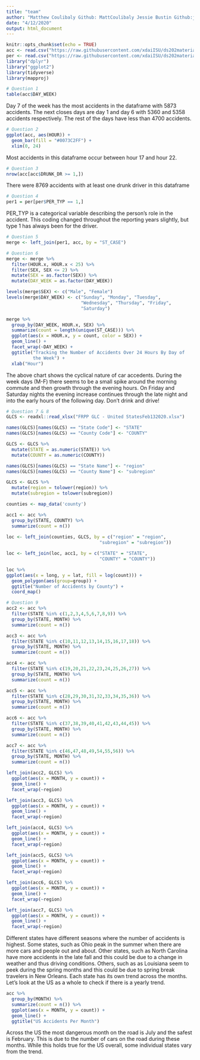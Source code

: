 ```yaml
---
title: "team"
author: "Matthew Coulibaly Github: MattCoulibaly Jessie Bustin Github:jebustin"
date: "4/12/2020"
output: html_document
---
```


```r
knitr::opts_chunk$set(echo = TRUE)
acc <- read.csv("https://raw.githubusercontent.com/xdaiISU/ds202materials/master/hwlabs/fars2017/accident.csv", stringsAsFactors = FALSE)
per <- read.csv("https://raw.githubusercontent.com/xdaiISU/ds202materials/master/hwlabs/fars2017/person.csv", stringsAsFactors = FALSE)
library("dplyr")
library("ggplot2")
library(tidyverse)
library(mapproj)
```

```r
# Question 1
table(acc$DAY_WEEK)
```
Day 7 of the week has the most accidents in the dataframe with 5873 accidents. The next closes days are day 1 and day 6 with 5360 and 5358 accidents respectively. The rest of the days have less than 4700 accidents.

```r
# Question 2
ggplot(acc, aes(HOUR)) +
  geom_bar(fill = "#0073C2FF") +
  xlim(0, 24)
```

Most accidents in this dataframe occur between hour 17 and hour 22.

```r
# Question 3
nrow(acc[acc$DRUNK_DR >= 1,])
```
There were 8769 accidents with at least one drunk driver in this dataframe

```r
# Question 4
per1 = per[per$PER_TYP == 1,]
```
PER_TYP is a categorical variable describing the person's role in the accident.  This coding changed throughout the reporting years slightly, but type 1 has always been for the driver.

```r
# Question 5
merge <- left_join(per1, acc, by = "ST_CASE")
```

```r
# Question 6
merge <- merge %>%
  filter(HOUR.x, HOUR.x < 25) %>%
  filter(SEX, SEX <= 2) %>%
  mutate(SEX = as.factor(SEX)) %>%
  mutate(DAY_WEEK = as.factor(DAY_WEEK))

levels(merge$SEX) <- c("Male", "Female")
levels(merge$DAY_WEEK) <- c("Sunday", "Monday", "Tuesday",
                            "Wednesday", "Thursday", "Friday",
                            "Saturday")

merge %>%
  group_by(DAY_WEEK, HOUR.x, SEX) %>%
  summarize(count = length(unique(ST_CASE))) %>%
  ggplot(aes(x = HOUR.x, y = count, color = SEX)) +
  geom_line() +
  facet_wrap(~DAY_WEEK) +
  ggtitle("Tracking the Number of Accidents Over 24 Hours By Day of
          the Week") +
  xlab("Hour")
```
The above chart shows the cyclical nature of car accedents.  During the week days (M-F) there seems to be a small spike around the morning commute and then growth through the evening hours.  On Friday and Saturday nights the evening increase continues through the late night and into the early hours of the following day.  Don't drink and drive!

```r
# Question 7 & 8
GLCS <- readxl::read_xlsx("FRPP GLC - United StatesFeb132020.xlsx")

names(GLCS)[names(GLCS) == "State Code"] <- "STATE"
names(GLCS)[names(GLCS) == "County Code"] <- "COUNTY"

GLCS <- GLCS %>%
  mutate(STATE = as.numeric(STATE)) %>%
  mutate(COUNTY = as.numeric(COUNTY))

names(GLCS)[names(GLCS) == "State Name"] <- "region"
names(GLCS)[names(GLCS) == "County Name"] <- "subregion"

GLCS <- GLCS %>%
  mutate(region = tolower(region)) %>%
  mutate(subregion = tolower(subregion))

counties <- map_data('county')

acc1 <- acc %>%
  group_by(STATE, COUNTY) %>%
  summarize(count = n())
  
loc <- left_join(counties, GLCS, by = c("region" = "region", 
                                   "subregion" = "subregion"))

loc <- left_join(loc, acc1, by = c("STATE" = "STATE", 
                                   "COUNTY" = "COUNTY"))

loc %>%
ggplot(aes(x = long, y = lat, fill = log(count))) + 
  geom_polygon(aes(group=group)) +
  ggtitle("Number of Accidents by County") +
  coord_map()
```

```r
# Question 9
acc2 <- acc %>%
  filter(STATE %in% c(1,2,3,4,5,6,7,8,9)) %>%
  group_by(STATE, MONTH) %>%
  summarize(count = n())

acc3 <- acc %>%
  filter(STATE %in% c(10,11,12,13,14,15,16,17,18)) %>%
  group_by(STATE, MONTH) %>%
  summarize(count = n())

acc4 <- acc %>%
  filter(STATE %in% c(19,20,21,22,23,24,25,26,27)) %>%
  group_by(STATE, MONTH) %>%
  summarize(count = n())

acc5 <- acc %>%
  filter(STATE %in% c(28,29,30,31,32,33,34,35,36)) %>%
  group_by(STATE, MONTH) %>%
  summarize(count = n())

acc6 <- acc %>%
  filter(STATE %in% c(37,38,39,40,41,42,43,44,45)) %>%
  group_by(STATE, MONTH) %>%
  summarize(count = n())

acc7 <- acc %>%
  filter(STATE %in% c(46,47,48,49,54,55,56)) %>%
  group_by(STATE, MONTH) %>%
  summarize(count = n())

left_join(acc2, GLCS) %>%
  ggplot(aes(x = MONTH, y = count)) +
  geom_line() +
  facet_wrap(~region)

left_join(acc3, GLCS) %>%
  ggplot(aes(x = MONTH, y = count)) +
  geom_line() +
  facet_wrap(~region)

left_join(acc4, GLCS) %>%
  ggplot(aes(x = MONTH, y = count)) +
  geom_line() +
  facet_wrap(~region)

left_join(acc5, GLCS) %>%
  ggplot(aes(x = MONTH, y = count)) +
  geom_line() +
  facet_wrap(~region)

left_join(acc6, GLCS) %>%
  ggplot(aes(x = MONTH, y = count)) +
  geom_line() +
  facet_wrap(~region)

left_join(acc7, GLCS) %>%
  ggplot(aes(x = MONTH, y = count)) +
  geom_line() +
  facet_wrap(~region)
```

Different states have different seasons where the number of accidents is highest.  Some states, such as Ohio peak in the summer when there are more cars and people out and about.  Other states, such as North Carolina have more accidents in the late fall and this could be due to a change in weather and thus driving conditions.  Others, such as as Louisiana seem to peek during the spring months and this could be due to spring break travelers in New Orleans.  Each state has its own trend across the months.  Let's look at the US as a whole to check if there is a yearly trend.

```r
acc %>%
  group_by(MONTH) %>%
  summarize(count = n()) %>%
  ggplot(aes(x = MONTH, y = count)) +
  geom_line() +
  ggtitle("US Accidents Per Month")
```

Across the US the most dangerous month on the road is July and the safest is February.  This is due to the number of cars on the road during these months.  While this holds true for the US overall, some individual states vary from the trend.

